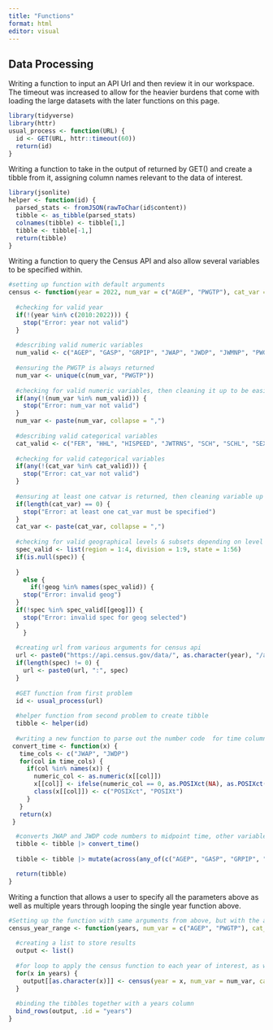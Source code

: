 ```yaml
---
title: "Functions"
format: html
editor: visual
---
```


## Data Processing
Writing a function to input an API Url and then review it in our workspace. The timeout was increased to allow for the heavier burdens that come with loading the large datasets with the later functions on this page.
```r
library(tidyverse)
library(httr)
usual_process <- function(URL) {
  id <- GET(URL, httr::timeout(60))
  return(id)
}
```

Writing a function to take in the output of returned by GET() and create a tibble from it, assigning column names relevant to the data of interest.
```r
library(jsonlite)
helper <- function(id) {
  parsed_stats <- fromJSON(rawToChar(id$content))
  tibble <- as_tibble(parsed_stats)
  colnames(tibble) <- tibble[1,]
  tibble <- tibble[-1,]
  return(tibble)
}
```
Writing a function to query the Census API and also allow several variables to be specified within.
```r
#setting up function with default arguments
census <- function(year = 2022, num_var = c("AGEP", "PWGTP"), cat_var = "SEX", geog = "state", spec = "20") {
  
  #checking for valid year
  if(!(year %in% c(2010:2022))) {
    stop("Error: year not valid")
  } 
  
  #describing valid numeric variables
  num_valid <- c("AGEP", "GASP", "GRPIP", "JWAP", "JWDP", "JWMNP", "PWGTP")
  
  #ensuring the PWGTP is always returned
  num_var <- unique(c(num_var, "PWGTP"))
  
  #checking for valid numeric variables, then cleaning it up to be easily added to url
  if(any(!(num_var %in% num_valid))) {
    stop("Error: num_var not valid")
  }
  num_var <- paste(num_var, collapse = ",")
  
  #describing valid categorical variables
  cat_valid <- c("FER", "HHL", "HISPEED", "JWTRNS", "SCH", "SCHL", "SEX")
  
  #checking for valid categorical variables
  if(any(!(cat_var %in% cat_valid))) {
    stop("Error: cat_var not valid")
  }
  
  #ensuring at least one catvar is returned, then cleaning variable up to be easily added to url
  if(length(cat_var) == 0) {
    stop("Error: at least one cat_var must be specified")
  }
  cat_var <- paste(cat_var, collapse = ",")
  
  #checking for valid geographical levels & subsets depending on level selected, includes all of the given geography level if no subset is specified
  spec_valid <- list(region = 1:4, division = 1:9, state = 1:56)
  if(is.null(spec)) {
     
  }
    else {
      if(!geog %in% names(spec_valid)) {
    stop("Error: invalid geog")
  }
  if(!spec %in% spec_valid[[geog]]) {
    stop("Error: invalid spec for geog selected")
  }
    }
  
  #creating url from various arguments for census api
  url <- paste0("https://api.census.gov/data/", as.character(year), "/acs/acs1/pums?get=", num_var, ",", cat_var, "&for=", geog)
  if(length(spec) != 0) {
    url <- paste0(url, ":", spec)
  }
  
  #GET function from first problem
  id <- usual_process(url)
  
  #helper function from second problem to create tibble 
  tibble <- helper(id)
  
  #writing a new function to parse out the number code  for time columns into a midpoint time value. the function relies on the fact that the midpoints of each number code: (0-285) start at 00:002 and count up by intervals of 5 minutes.
 convert_time <- function(x) {
   time_cols <- c("JWAP", "JWDP")
   for(col in time_cols) {
     if(col %in% names(x)) {
       numeric_col <- as.numeric(x[[col]])
       x[[col]] <- ifelse(numeric_col == 0, as.POSIXct(NA), as.POSIXct("00:02", format = "%H:%M") + (numeric_col-1) * 300)
       class(x[[col]]) <- c("POSIXct", "POSIXt")
     }
   }
   return(x)
 }

  #converts JWAP and JWDP code numbers to midpoint time, other variables in num_var to numeric
  tibble <- tibble |> convert_time()
  
  tibble <- tibble |> mutate(across(any_of(c("AGEP", "GASP", "GRPIP", "JWMNP", "PWGTP")), as.numeric))

  return(tibble)
}
```

Writing a function that allows a user to specify all the parameters above as well as multiple years through looping the single year function above.
```r
#Setting up the function with same arguments from above, but with the addition of the years variable.
census_year_range <- function(years, num_var = c("AGEP", "PWGTP"), cat_var = "SEX", geog = "state", spec = "20") {
  
  #creating a list to store results
  output <- list()
  
  #for loop to apply the census function to each year of interest, as well as transferring the arguments of census_year_range to the arguments of the census function
  for(x in years) {
    output[[as.character(x)]] <- census(year = x, num_var = num_var, cat_var = cat_var, geog = geog, spec = spec)
  }
  
  #binding the tibbles together with a years column
  bind_rows(output, .id = "years")
}   
```
